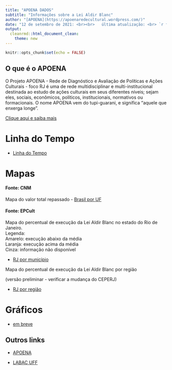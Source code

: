 ```yaml
---
title: "APOENA DADOS"
subtitle: "Informações sobre a Lei Aldir Blanc"
author: "[APOENA](https://apoenaredecultural.wordpress.com/)"
date: "12 de setembro de 2021: <br><br>   última atualização: <br> `r format(Sys.Date(), '%d de %B de %Y')`"
output: 
  cleanrmd::html_document_clean:
    theme: new
---
```


```r
knitr::opts_chunk$set(echo = FALSE)

```

## O que é o APOENA

O Projeto APOENA - Rede de Diagnóstico e Avaliação de Políticas e Ações Culturais - foco RJ é uma de rede multidisciplinar e multi-institucional destinada ao estudo de ações culturais em seus diferentes níveis; sejam eles, sociais, econômicos, políticos, institucionais, normativos ou formacionais.  O nome APOENA vem do tupi-guarani, e significa "aquele que enxerga longe".

[Clique aqui e saiba mais](https://apoenaredecultural.wordpress.com/)





# Linha do Tempo

- [Linha do Tempo](https://apoena-uff.github.io/dados/linha-tempo/)


# Mapas

#### Fonte: CNM

Mapa do valor total repassado
- [Brasil por UF](mapa_cnm_uf/mapa_01.html)


#### Fonte: EPCult

Mapa do percentual de execução da Lei Aldir Blanc no estado do Rio de Janeiro.    
Legenda:    
  Amarelo: execução abaixo da média    
  Laranja: execução acima da média    
  Cinza: informação não disponível    

- [RJ por município](mapa1/mapa_01.html)

Mapa do percentual de execução da Lei Aldir Blanc por região 

(versão preliminar - verificar a mudança do CEPERJ)

- [RJ por região](mapa2/mapa_reg_01.html)

# Gráficos

- [em breve](https://labacuff.wordpress.com/)

## Outros links

- [APOENA](https://apoenaredecultural.wordpress.com/)

- [LABAC UFF](https://labacuff.wordpress.com/)

